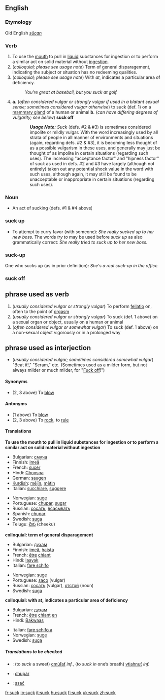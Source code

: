 ==English==
===Etymology===
Old English ''[[sūcan]]''
===Verb===
{{en-infl-reg-consonant|suck||}}

# To use the [[mouth]] to pull in [[liquid]] substances for ingestion or to perform a similar act on solid material without [[ingestion]].
# (''colloquial; please see usage note'') Term of general disparagement, indicating the subject or situation has no redeeming qualities.
# (''colloquial; please see usage note'') With ''at'', indicates a particular area of deficiency.
#: ''You're great at baseball, but you suck at golf.''
# '''a.''' (''often considered vulgar or strongly vulgar if used in a blatant sexual sense; sometimes considered vulgar otherwise'') to suck (def. 1) on a [[mammary gland]] of a human or animal '''b.''' (''can have differing degrees of vulgarity; see below'') '''suck off'''

::'''''Usage Note:''''' ''Suck'' (defs. #2 & #3) is sometimes considered impolite or mildly vulgar.  With the word increasingly used by all strata of people in all manner of environments and situations (again, regarding defs. #2 & #3), it is becoming less thought of as a possible vulgarism in these uses, and generally may just be thought of as impolite in certain situations (regarding such uses).  The increasing "acceptance factor" and "hipness factor" of ''suck'' as used in defs. #2 and #3 have largely (although not entirely) taken out any potential shock value in the word with such uses, although again, it may still be found to be unacceptable or inappropriate in certain situations (regarding such uses).

===Noun===
*An act of sucking (defs. #1 & #4 above)

===suck up===
*To attempt to curry favor (with someone):  ''She really sucked up to her new boss.''  The words ''try to'' may be used before ''suck up'' as also grammatically correct:  ''She really tried to suck up to her new boss.''

===suck-up===
One who sucks up (as in prior definition):  ''She's a real suck-up in the office.''

===suck off===
==phrase used as verb==
#(''usually considered vulgar or strongly vulgar'') To perform [[fellatio]] on, often to the point of [[orgasm]]
#(''usually considered vulgar or strongly vulgar'') To suck (def. 1 above) on a sexual organ or object, usually on a human or animal
#(''often considered vulgar or somewhat vulgar'') To suck (def. 1 above) on a non-sexual object vigorously or in a prolonged way
==phrase used as interjection==
*(''usually considered vulgar; sometimes considered somewhat vulgar'') "Beat it!," "Scram," etc.  (Sometimes used as a milder form, but not always milder or much milder, for "[[Fuck off]]!")

====Synonyms====
*(2, 3 above) To [[blow]]

====Antonyms====
*(1 above) To [[blow]]
*(2, 3 above) To [[rock]], to [[rule]]

====Translations====
'''To use the mouth to pull in liquid substances for ingestion or to perform a similar act on solid material without ingestion'''
{{top}}
*Bulgarian: [[смуча]]
*Finnish: [[imeä]]
*French:  [[sucer]]
*Hindi: [[Choosna]]
*German: [[saugen]]
*[[Kurdish]]: [[mêjîn]], [[mêtin]]
*Italian: [[succhiare]], [[suggere]]
{{mid}}
*Norwegian: [[suge]]
*Portuguese: [[chupar]], [[sugar]]
*Russian: [[сосать]], [[всасывать]]
*Spanish: [[chupar]]
*Swedish: [[suga]]
*Telugu: [[చీకు]] (cheeku)
{{bottom}}

'''colloquial: term of general disparagement'''
{{top}}
*Bulgarian: [[духам]]
*Finnish: [[imeä]], [[haista]]
*French:  [[être]] [[chiant]]
*Hindi: [[laayak]]
*Italian: [[fare schifo]]
{{mid}}
*Norwegian: [[suge]]
*Portuguese: [[saco]] (vulgar)
*Russian: [[сосать]] (vulgar), [[отстой]] (noun)
*Swedish: [[suga]]
{{bottom}}

'''colloquial: with at, indicates a particular area of deficiency'''
{{top}}
*Bulgarian: [[духам]]
*French:  [[être]] [[chiant]] [[en]]
*Hindi: [[Bakwaas]]
{{mid}}
*Italian: [[fare schifo a]]
*Norwegian: [[suge]]
*Swedish: [[suga]]
{{bottom}}

=====Translations to be checked=====
{{checktrans}}
*{{ttbc|Slovak}}: (to ''suck'' a sweet) [[cmúľať]] ''inf.'', (to ''suck in'' one’s breath) [[vtiahnuť]] ''inf.''
*{{ttbc|Spanish}}:  [[chupar]]
*{{ttbc|Polish}}: [[ssać]]

[[fr:suck]]
[[io:suck]]
[[it:suck]]
[[hu:suck]]
[[fi:suck]]
[[uk:suck]]
[[zh:suck]]